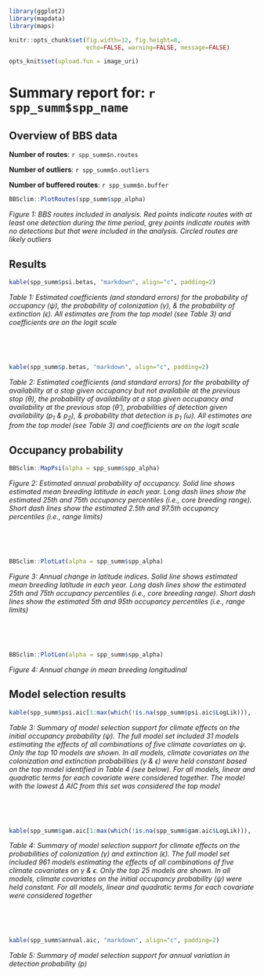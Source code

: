 ```r
library(ggplot2)
library(mapdata)
library(maps)

knitr::opts_chunk$set(fig.width=12, fig.height=8, 
                      echo=FALSE, warning=FALSE, message=FALSE)

opts_knit$set(upload.fun = image_uri)

```
# Summary report for: `r spp_summ$spp_name`


## Overview of BBS data

**Number of routes**: `r spp_summ$n.routes`  

**Number of outliers**: `r spp_summ$n.outliers`

**Number of buffered routes**: `r spp_summ$n.buffer`

```r
BBSclim::PlotRoutes(spp_summ$spp_alpha)
```
*Figure 1: BBS routes included in analysis. Red points indicate routes with at least one detection during the time period, grey points indicate routes with no detections but that were included in the analysis. Circled routes are likely outliers*


## Results

```r
kable(spp_summ$psi.betas, "markdown", align="c", padding=2)
```
*Table 1: Estimated coefficients (and standard errors) for the probability of occupancy ($\psi$), the probability of colonization ($\gamma$), & the probability of extinction ($\epsilon$). All estimates are from the top model (see Table 3) and coefficients are on the logit scale*  

&nbsp;

&nbsp;


```r
kable(spp_summ$p.betas, "markdown", align="c", padding=2)
```
*Table 2: Estimated coefficients (and standard errors) for the  probability of availability at a stop given occupancy but not availabile at the previous stop ($\theta$), the probability of availability at a stop given occupancy and availability at the previous stop ($\theta'$), probabilities of detection given availability ($p_1$ & $p_2$), & probability that detection is $p_1$ ($\omega$). All estimates are from the top model (see Table 3) and coefficients are on the logit scale*  


## Occupancy probability
```r
BBSclim::MapPsi(alpha = spp_summ$spp_alpha)
```
*Figure 2: Estimated annual probability of occupancy. Solid line shows estimated mean breeding latitude in each year. Long dash lines show the estimated 25th and 75th occupancy percentiles (i.e., core breeding range). Short dash lines show the estimated 2.5th and 97.5th occupancy percentiles (i.e., range limits)*

&nbsp;

&nbsp;

```r
BBSclim::PlotLat(alpha = spp_summ$spp_alpha)
```
*Figure 3: Annual change in latitude indices. Solid line shows estimated mean breeding latitude in each year. Long dash lines show the estimated 25th and 75th occupancy percentiles (i.e., core breeding range). Short dash lines show the estimated 5th and 95th occupancy percentiles (i.e., range limits)*   

&nbsp;

&nbsp;


```r
BBSclim::PlotLon(alpha = spp_summ$spp_alpha)
```
*Figure 4: Annual change in mean breeding longitudinal*   

## Model selection results

```r
kable(spp_summ$psi.aic[1:max(which(!is.na(spp_summ$psi.aic$LogLik))), -1], "markdown", align="c", padding=2)
```
*Table 3: Summary of model selection support for climate effects on the initial occupancy probability ($\psi$). The full model set included 31 models estimating the effects of all combinations of five climate covariates on $\psi$. Only the top 10 models are shown. In all models, climate covariates on the colonization and extinction probabilities ($\gamma$ & $\epsilon$) were held constant based on the top model identified in Table 4 (see below). For all models, linear and quadratic terms for each covariate were considered together. The model with the lowest $\Delta$ AIC from this set was considered the top model*  

&nbsp;

&nbsp;

```r
kable(spp_summ$gam.aic[1:max(which(!is.na(spp_summ$gam.aic$LogLik))), -1], "markdown", align="c", padding=2)
```
*Table 4: Summary of model selection support for climate effects on the probabilities of colonization ($\gamma$) and extinction ($\epsilon$). The full model set included 961 models estimating the effects of all combinations of five climate covariates on $\gamma$ & $\epsilon$. Only the top 25 models are shown. In all models, climate covariates on the initial occupancy probability ($\psi$) were held constant. For all models, linear and quadratic terms for each covariate were considered together*

&nbsp;

&nbsp;

```r
kable(spp_summ$annual.aic, "markdown", align="c", padding=2)
```
*Table 5: Summary of model selection support for annual variation in detection probability ($p$)*  


